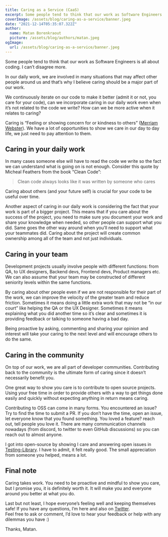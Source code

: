 ```yaml
---
title: Caring as a Service (CaaS)
excerpt: Some people tend to think that our work as Software Engineers is all about coding. I can’t disagree more.
coverImage: /assets/blog/caring-as-a-service/banner.jpeg
date: "2021-12-14T05:35:07.322Z"
author:
  name: Matan Borenkraout
  picture: /assets/blog/authors/matan.jpeg
ogImage:
  url: /assets/blog/caring-as-a-service/banner.jpeg
---
```


Some people tend to think that our work as Software Engineers is all about coding. I can’t disagree more.

In our daily work, we are involved in many situations that may affect other people around us and that’s why I believe caring should be a major part of our work.

We continuously iterate on our code to make it better (admit it or not, you care for your code), can we incorporate caring in our daily work even when it’s not related to the code we write? How can we be more active when it relates to caring?

Caring is “Feeling or showing concern for or kindness to others” ([Merriam Webster](https://www.merriam-webster.com/dictionary/caring)). We have a lot of opportunities to show we care in our day to day life, we just need to pay attention to them.

## Caring in your daily work

In many cases someone else will have to read the code we write so the fact we can understand what is going on is not enough. Consider this quote by Micheal Feathers from the book “Clean Code”:

> Clean code always looks like it was written by someone
> who cares

Caring about others (and your future self) is crucial for your code to be useful over time.

Another aspect of caring in our daily work is considering the fact that your work is part of a bigger project. This means that if you care about the success of the project, you need to make sure you document your work and share your knowledge when needed, so other people can support what you did. Same goes the other way around when you’ll need to support what your teammates did. Caring about the project will create common ownership among all of the team and not just individuals.

## Caring in your team

Development projects usually involve people with different functions: from QA, to UX designers, Backend devs, Frontend devs, Product managers etc. We can also assume that your team may be constructed of different seniority levels within the same functions.

By caring about other people even if we are not responsible for their part of the work, we can improve the velocity of the greater team and reduce friction. Sometimes it means doing a little extra work that may not be “in our court” like helping the QA or the UX Designer. Sometimes it means explaining what you did another time so it’s clear and sometimes it is providing feedback or talking to someone having a bad day.

Being proactive by asking, commenting and sharing your opinion and interest will take your caring to the next level and will encourage others to do the same.

## Caring in the community

On top of our work, we are all part of developer communities.
Contributing back to the community is the ultimate form of caring since it doesn’t necessarily benefit you.

One great way to show you care is to contribute to open source projects.
Using your free time in order to provide others with a way to get things done easily and quickly without expecting anything in return means caring.

Contributing to OSS can come in many forms.
You encountered an issue? Try to find the time to submit a PR. If you don’t have the time, open an issue, let everyone know that you found something.
You loved a feature? reach out, tell people you love it. There are many communication channels nowadays (from discord, to twitter to even GitHub discussions) so you can reach out to almost anyone.

I got into open-source by showing I care and answering open issues in [Testing-Library](https://github.com/testing-library/). I have to admit, it felt really good. The small appreciation from someone you helped, means a lot.

## Final note

Caring takes work. You need to be proactive and mindful to show you care, but I promise you, it is definitely worth it. It will make you and everyone around you better at what you do.

Last but not least,
I hope everyone’s feeling well and keeping themselves safe!
If you have any questions, I’m here and also on [Twitter](https://twitter.com/matanbobi).  
Feel free to ask or comment, I’d love to hear your feedback or help with any dilemmas you have :)

Thanks,
Matan.

